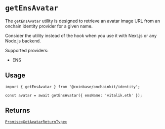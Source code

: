 # `getEnsAvatar`

The `getEnsAvatar` utility is designed to retrieve an avatar image
URL from an onchain identity provider for a given name.

Consider the utility instead of the hook when you
use it with Next.js or any Node.js backend.

Supported providers:

- ENS

## Usage

```tsx
import { getEnsAvatar } from '@coinbase/onchainkit/identity';

const avatar = await getEnsAvatar({ ensName: 'vitalik.eth' });
```

## Returns

[`Promise<GetAvatarReturnType>`](/identity/types#getavatarreturntype)
